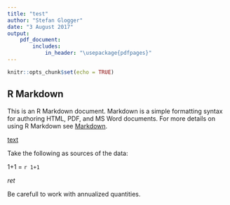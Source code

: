 ```yaml
---
title: "test"
author: "Stefan Glogger"
date: "3 August 2017"
output: 
    pdf_document:
        includes:
            in_header: "\usepackage{pdfpages}"
---
```



```r
knitr::opts_chunk$set(echo = TRUE)
```

## R Markdown

This is an R Markdown document. Markdown is a simple formatting syntax for authoring HTML, PDF, and MS Word documents. For more details on using R Markdown see [Markdown](<http://rmarkdown.rstudio.com>).

[text](<C:\Dropbox\Dateien\Dropbox\IR-Phase FIM-Statistik\R-Research Project Statistics\Plot Data\>)

Take the following as sources of the data:

1+1 = `r 1+1`

*ret*

Be carefull to work with annualized quantities.

\begin{tabular}{lll}
1. & return & max$\left(w_1 \cdot \frac{x^T\mu}{\mu_{target}}\right)$\\
2. & volatility & min$\left(w_2 \cdot \frac{\sqrt{x^T C x}}{\sigma_\text{target}}\right)$)\\
3. & dispersion & min$\left(w_3 \cdot \frac{x^T\text{d}}{\text{d}_\text{target}}\right)$
\end{tabular}


\includepdf[pages={1}]{10_Data_Import_Preparation.pdf}
\includegraphics{10_Data_Import_Preparation.pdf}